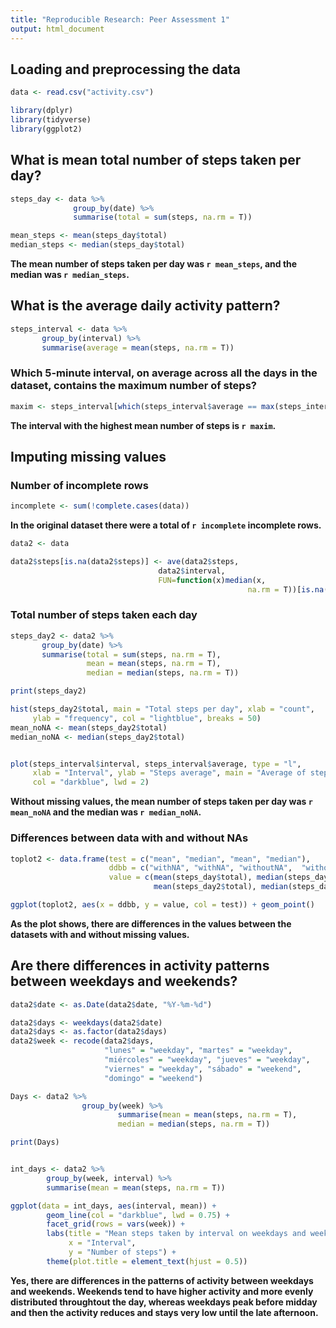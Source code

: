 ```yaml
---
title: "Reproducible Research: Peer Assessment 1"
output: html_document
---
```



## Loading and preprocessing the data



```r

data <- read.csv("activity.csv")

library(dplyr)
library(tidyverse)
library(ggplot2)

```

## What is mean total number of steps taken per day?
```r
steps_day <- data %>%
              group_by(date) %>%
              summarise(total = sum(steps, na.rm = T))

mean_steps <- mean(steps_day$total)
median_steps <- median(steps_day$total)
```

**The mean number of steps taken per day was `r mean_steps`, and the median was `r median_steps`.**


## What is the average daily activity pattern?

```r
steps_interval <- data %>%
       group_by(interval) %>%
       summarise(average = mean(steps, na.rm = T))

```


### Which 5-minute interval, on average across all the days in the dataset, contains the maximum number of steps?

```r

maxim <- steps_interval[which(steps_interval$average == max(steps_interval$average)),]
```


**The interval with the highest mean number of steps is `r maxim`.**


## Imputing missing values

### Number of incomplete rows


```r

incomplete <- sum(!complete.cases(data))

```

**In the original dataset there were a total of `r incomplete` incomplete rows.**

```r
data2 <- data

data2$steps[is.na(data2$steps)] <- ave(data2$steps,
                                 data2$interval,
                                 FUN=function(x)median(x,
                                                     na.rm = T))[is.na(data2$steps)]

```

### Total number of steps taken each day

```r
steps_day2 <- data2 %>%
       group_by(date) %>%
       summarise(total = sum(steps, na.rm = T),
                 mean = mean(steps, na.rm = T),
                 median = median(steps, na.rm = T))

print(steps_day2)

hist(steps_day2$total, main = "Total steps per day", xlab = "count", 
     ylab = "frequency", col = "lightblue", breaks = 50)
mean_noNA <- mean(steps_day2$total)
median_noNA <- median(steps_day2$total)


plot(steps_interval$interval, steps_interval$average, type = "l",
     xlab = "Interval", ylab = "Steps average", main = "Average of steps per interval",
     col = "darkblue", lwd = 2)

```

**Without missing values, the mean number of steps taken per day was `r mean_noNA` and the median was `r median_noNA`.**


### Differences between data with and without NAs

```r
toplot2 <- data.frame(test = c("mean", "median", "mean", "median"),
                      ddbb = c("withNA", "withNA", "withoutNA",  "withoutNA"), 
                      value = c(mean(steps_day$total), median(steps_day$total),
                                mean(steps_day2$total), median(steps_day2$total)))

ggplot(toplot2, aes(x = ddbb, y = value, col = test)) + geom_point()

```


**As the plot shows, there are differences in the values between the datasets with and without missing values.**


## Are there differences in activity patterns between weekdays and weekends?


```r

data2$date <- as.Date(data2$date, "%Y-%m-%d")

data2$days <- weekdays(data2$date)
data2$days <- as.factor(data2$days)
data2$week <- recode(data2$days, 
                     "lunes" = "weekday", "martes" = "weekday",
                     "miércoles" = "weekday", "jueves" = "weekday",
                     "viernes" = "weekday", "sábado" = "weekend",
                     "domingo" = "weekend")

Days <- data2 %>%
                group_by(week) %>%
                        summarise(mean = mean(steps, na.rm = T),
                        median = median(steps, na.rm = T))

print(Days)


int_days <- data2 %>%
        group_by(week, interval) %>%
        summarise(mean = mean(steps, na.rm = T))

ggplot(data = int_days, aes(interval, mean)) + 
        geom_line(col = "darkblue", lwd = 0.75) +
        facet_grid(rows = vars(week)) +
        labs(title = "Mean steps taken by interval on weekdays and weekends",
             x = "Interval", 
             y = "Number of steps") +
        theme(plot.title = element_text(hjust = 0.5))

```

**Yes, there are differences in the patterns of activity between weekdays and weekends. Weekends tend to have higher activity and more evenly distributed throughtout the day, whereas weekdays peak before midday and then the activity reduces and stays very low until the late afternoon.**

